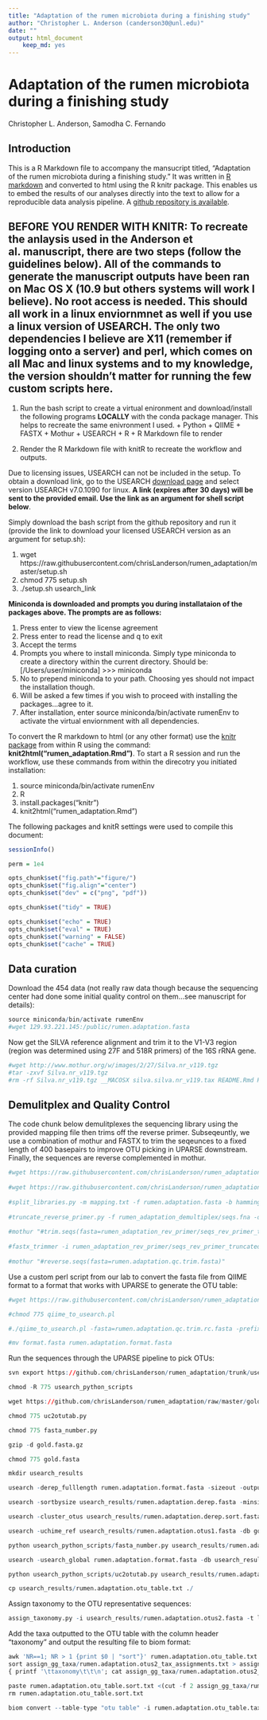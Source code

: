 ```yaml
---
title: "Adaptation of the rumen microbiota during a finishing study"
author: "Christopher L. Anderson (canderson30@unl.edu)"
date: ""
output: html_document
    keep_md: yes
---
```


# Adaptation of the rumen microbiota during a finishing study
Christopher L. Anderson, Samodha C. Fernando

## Introduction
This is a R Markdown file to accompany the mansucript titled, "Adaptation of the rumen microbiota during a finishing study." It was written in [R markdown](http://rmarkdown.rstudio.com) and converted to html using the R knitr package. This enables us to embed the results of our analyses directly into the text to allow for a reproducible data analysis pipeline. A [github repository is available](https://github.com/chrisLanderson/rumen_adaptation). 

## **BEFORE YOU RENDER WITH KNITR**: To recreate the anlaysis used in the Anderson et al. manuscript,  there are two steps (follow the guidelines below). All of the commands to generate the manuscript outputs have been ran on Mac OS X (10.9 but others systems will work I believe). No root access is needed. This should all work in a linux enviornmnet as well if you use a linux version of USEARCH. The only two dependencies I believe are X11 (remember if logging onto a server) and perl, which comes on all Mac and linux systems and to my knowledge, the version shouldn't matter for running the few custom scripts here.

  1. Run the bash script to create a virtual enironment and download/install the following programs **LOCALLY** with the conda package manager. This helps to recreate the same enivronment I used.
    + Python
    + QIIME
    + FASTX
    + Mothur
    + USEARCH
    + R
    + R Markdown file to render
    
  2. Render the R Markdown file with knitR to recreate the workflow and outputs.

Due to licensing issues, USEARCH can not be included in the setup. To obtain a download link, go to the USEARCH [download page](http://www.drive5.com/usearch/download.html) and select version USEARCH v7.0.1090 for linux. **A link (expires after 30 days) will be sent to the provided email. Use the link as an argument for shell script below**.

Simply download the bash script from the github repository and run it (provide the link to download your licensed USEARCH version as an argument for setup.sh):

  1. wget https://raw.githubusercontent.com/chrisLanderson/rumen_adaptation/master/setup.sh
  2. chmod 775 setup.sh 
  3. ./setup.sh usearch_link

**Miniconda is downloaded and prompts you during installataion of the packages above. The prompts are as follows:**

  1. Press enter to view the license agreement
  2. Press enter to read the license and q to exit
  3. Accept the terms
  4. Prompts you where to install miniconda.  Simply type miniconda to create a directory within the current directory. Should be:
  [/Users/user/miniconda] >>> miniconda
  5. No to prepend miniconda to your path.  Choosing yes should not impact the installation though.
  6. Will be asked a few times if you wish to proceed with installing the packages...agree to it.
  7. After installation, enter source miniconda/bin/activate rumenEnv to activate the virtual enviornment with all dependencies.
  

To convert the R markdown to html (or any other format) use the [knitr package](http://yihui.name/knitr/) from within R using the command: **knit2html("rumen_adaptation.Rmd")**. To start a R session and run the workflow, use these commands from within the  direcotry you initiated installation:

  1. source miniconda/bin/activate rumenEnv
  2. R
  3. install.packages("knitr")
  4. knit2html("rumen_adaptation.Rmd")

The following packages and knitR settings were used to compile this document:

```r

sessionInfo()

perm = 1e4
```

```r
opts_chunk$set("fig.path"="figure/")
opts_chunk$set("fig.align"="center")
opts_chunk$set("dev" = c("png", "pdf"))

opts_chunk$set("tidy" = TRUE)

opts_chunk$set("echo" = TRUE)
opts_chunk$set("eval" = TRUE)
opts_chunk$set("warning" = FALSE)
opts_chunk$set("cache" = TRUE)
```

## Data curation

Download the 454 data (not really raw data though because the sequencing center had done some initial quality control on them...see manuscript for details):
```r
source miniconda/bin/activate rumenEnv
#wget 129.93.221.145:/public/rumen.adaptation.fasta
```

Now  get the SILVA reference alignment and trim it to the V1-V3 region (region was determined using 27F and 518R primers) of the 16S rRNA gene.
```r
#wget http://www.mothur.org/w/images/2/27/Silva.nr_v119.tgz
#tar -zxvf Silva.nr_v119.tgz
#rm -rf Silva.nr_v119.tgz __MACOSX silva.silva.nr_v119.tax README.Rmd README.html README.md
```

## Demulitplex and Quality Control

The code chunk below demulitplexes the sequencing library using the provided mapping file then trims off the reverse primer.  Subseqeuntly, we use a combination of mothur and FASTX to trim the seqeunces to a fixed length of 400 basepairs to improve OTU picking in UPARSE downstream. Finally, the sequences are reverse complemented in mothur.

```r

#wget https://raw.githubusercontent.com/chrisLanderson/rumen_adaptation/master/mapping.txt
  
#wget https://raw.githubusercontent.com/chrisLanderson/rumen_adaptation/master/qiime_parameters_working.txt
  
#split_libraries.py -m mapping.txt -f rumen.adaptation.fasta -b hamming_8 -l 0 -L 1000 -M 1 -o rumen_adaptation_demultiplex
  
#truncate_reverse_primer.py -f rumen_adaptation_demultiplex/seqs.fna -o rumen_adaptation_rev_primer -m mapping.txt -z truncate_only -M 2
  
#mothur "#trim.seqs(fasta=rumen_adaptation_rev_primer/seqs_rev_primer_truncated.fna, minlength=400)"
  
#fastx_trimmer -i rumen_adaptation_rev_primer/seqs_rev_primer_truncated.trim.fasta -l 400 -o rumen.adaptation.qc.trim.fasta
 
#mothur "#reverse.seqs(fasta=rumen.adaptation.qc.trim.fasta)"
```

Use a custom perl script from our lab to convert the fasta file from QIIME format to a format that works with UPARSE to generate the OTU table:

```r
#wget https://raw.githubusercontent.com/chrisLanderson/rumen_adaptation/master/qiime_to_usearch.pl

#chmod 775 qiime_to_usearch.pl

#./qiime_to_usearch.pl -fasta=rumen.adaptation.qc.trim.rc.fasta -prefix=rumen

#mv format.fasta rumen.adaptation.format.fasta
```

Run the sequences through the UPARSE pipeline to pick OTUs:
```r
svn export https://github.com/chrisLanderson/rumen_adaptation/trunk/usearch_python_scripts --non-interactive --trust-server-cert

chmod -R 775 usearch_python_scripts

wget https://github.com/chrisLanderson/rumen_adaptation/raw/master/gold.fasta.gz

chmod 775 uc2otutab.py

chmod 775 fasta_number.py

gzip -d gold.fasta.gz

chmod 775 gold.fasta

mkdir usearch_results

usearch -derep_fulllength rumen.adaptation.format.fasta -sizeout -output usearch_results/rumen.adaptation.derep.fasta

usearch -sortbysize usearch_results/rumen.adaptation.derep.fasta -minsize 2 -output usearch_results/rumen.adaptation.derep.sort.fasta

usearch -cluster_otus usearch_results/rumen.adaptation.derep.sort.fasta -otus usearch_results/rumen.adaptation.otus1.fasta

usearch -uchime_ref usearch_results/rumen.adaptation.otus1.fasta -db gold.fasta -strand plus -nonchimeras usearch_results/rumen.adaptation.otus1.nonchimera.fasta

python usearch_python_scripts/fasta_number.py usearch_results/rumen.adaptation.otus1.nonchimera.fasta > usearch_results/rumen.adaptation.otus2.fasta

usearch -usearch_global rumen.adaptation.format.fasta -db usearch_results/rumen.adaptation.otus2.fasta -strand plus -id 0.97 -uc usearch_results/rumen.adaptation.otu_map.uc

python usearch_python_scripts/uc2otutab.py usearch_results/rumen.adaptation.otu_map.uc > usearch_results/rumen.adaptation.otu_table.txt

cp usearch_results/rumen.adaptation.otu_table.txt ./
```

Assign taxonomy to the OTU representative sequences:
```r
assign_taxonomy.py -i usearch_results/rumen.adaptation.otus2.fasta -t lib/python2.7/site-packages/qiime_default_reference/gg_13_8_otus/taxonomy/97_otu_taxonomy.txt -r lib/python2.7/site-packages/qiime_default_reference/gg_13_8_otus/rep_set/97_otus.fasta -o assign_gg_taxa -m mothur
```

Add the taxa outputted to the OTU table with the column header "taxonomy" and output the resulting file to biom format:
```r
awk 'NR==1; NR > 1 {print $0 | "sort"}' rumen.adaptation.otu_table.txt > rumen.adaptation.otu_table.sort.txt 
sort assign_gg_taxa/rumen.adaptation.otus2_tax_assignments.txt > assign_gg_taxa/rumen.adaptation.otus2_tax_assignments.sort.txt
{ printf '\ttaxonomy\t\t\n'; cat assign_gg_taxa/rumen.adaptation.otus2_tax_assignments.sort.txt ; }  > assign_gg_taxa/rumen.adaptation.otus2_tax_assignments.sort.label.txt

paste rumen.adaptation.otu_table.sort.txt <(cut -f 2 assign_gg_taxa/rumen.adaptation.otus2_tax_assignments.sort.label.txt) > rumen.adaptation.otu_table.tax.txt
rm rumen.adaptation.otu_table.sort.txt

biom convert --table-type "otu table" -i rumen.adaptation.otu_table.tax.txt -o rumen.adaptation.otu_table.tax.biom --process-obs-metadata taxonomy
```



